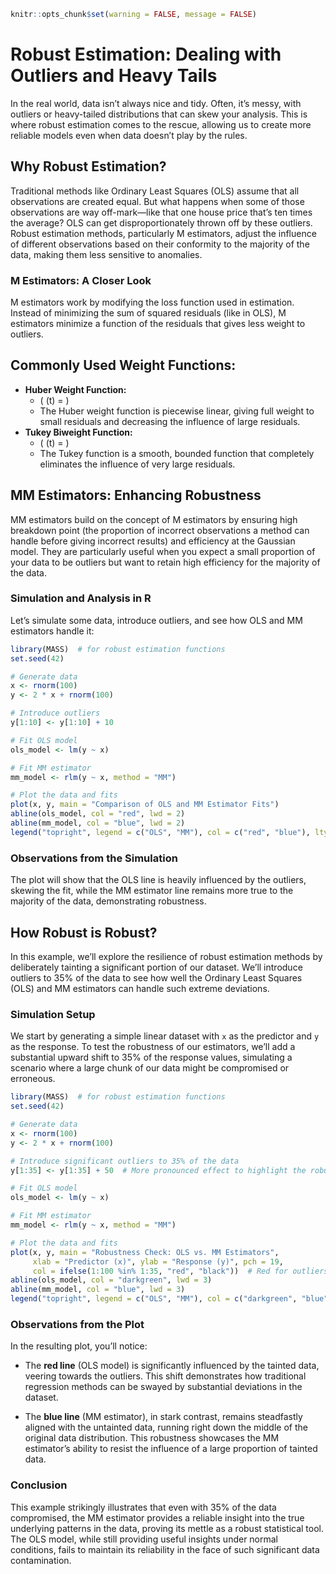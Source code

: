 ```r
knitr::opts_chunk$set(warning = FALSE, message = FALSE) 
```


# Robust Estimation: Dealing with Outliers and Heavy Tails

In the real world, data isn't always nice and tidy. Often, it's messy, with outliers or heavy-tailed distributions that can skew your analysis. This is where robust estimation comes to the rescue, allowing us to create more reliable models even when data doesn't play by the rules.

## Why Robust Estimation?

Traditional methods like Ordinary Least Squares (OLS) assume that all observations are created equal. But what happens when some of those observations are way off-mark—like that one house price that's ten times the average? OLS can get disproportionately thrown off by these outliers. Robust estimation methods, particularly M estimators, adjust the influence of different observations based on their conformity to the majority of the data, making them less sensitive to anomalies.

### M Estimators: A Closer Look

M estimators work by modifying the loss function used in estimation. Instead of minimizing the sum of squared residuals (like in OLS), M estimators minimize a function of the residuals that gives less weight to outliers.

## Commonly Used Weight Functions:

- **Huber Weight Function:**
  - \( \psi(t) = 
    \begin{cases} 
    1 & \text{if } |t| \leq k \\
    k / \lvert t\rvert & \text{otherwise}
    \end{cases} \)
  - The Huber weight function is piecewise linear, giving full weight to small residuals and decreasing the influence of large residuals.

- **Tukey Biweight Function:**
  - \( \psi(t) = 
    \begin{cases} 
    \Big(1 - \left(\frac{t}{k}\right)^2 \Big)^2 & \text{if } |t| \leq k \\
    0 & \text{otherwise}
    \end{cases} \)
  - The Tukey function is a smooth, bounded function that completely eliminates the influence of very large residuals.

## MM Estimators: Enhancing Robustness

MM estimators build on the concept of M estimators by ensuring high breakdown point (the proportion of incorrect observations a method can handle before giving incorrect results) and efficiency at the Gaussian model. They are particularly useful when you expect a small proportion of your data to be outliers but want to retain high efficiency for the majority of the data.

### Simulation and Analysis in R

Let's simulate some data, introduce outliers, and see how OLS and MM estimators handle it:

```r
library(MASS)  # for robust estimation functions
set.seed(42)

# Generate data
x <- rnorm(100)
y <- 2 * x + rnorm(100)

# Introduce outliers
y[1:10] <- y[1:10] + 10

# Fit OLS model
ols_model <- lm(y ~ x)

# Fit MM estimator
mm_model <- rlm(y ~ x, method = "MM")

# Plot the data and fits
plot(x, y, main = "Comparison of OLS and MM Estimator Fits")
abline(ols_model, col = "red", lwd = 2)
abline(mm_model, col = "blue", lwd = 2)
legend("topright", legend = c("OLS", "MM"), col = c("red", "blue"), lty = 1, lwd = 2)
```

### Observations from the Simulation

The plot will show that the OLS line is heavily influenced by the outliers, skewing the fit, while the MM estimator line remains more true to the majority of the data, demonstrating robustness.


## How Robust is Robust?

In this example, we'll explore the resilience of robust estimation methods by deliberately tainting a significant portion of our dataset. We'll introduce outliers to 35% of the data to see how well the Ordinary Least Squares (OLS) and MM estimators can handle such extreme deviations.

### Simulation Setup

We start by generating a simple linear dataset with `x` as the predictor and `y` as the response. To test the robustness of our estimators, we'll add a substantial upward shift to 35% of the response values, simulating a scenario where a large chunk of our data might be compromised or erroneous.

```r
library(MASS)  # for robust estimation functions
set.seed(42)

# Generate data
x <- rnorm(100)
y <- 2 * x + rnorm(100)

# Introduce significant outliers to 35% of the data
y[1:35] <- y[1:35] + 50  # More pronounced effect to highlight the robustness

# Fit OLS model
ols_model <- lm(y ~ x)

# Fit MM estimator
mm_model <- rlm(y ~ x, method = "MM")

# Plot the data and fits
plot(x, y, main = "Robustness Check: OLS vs. MM Estimators",
     xlab = "Predictor (x)", ylab = "Response (y)", pch = 19,
     col = ifelse(1:100 %in% 1:35, "red", "black"))  # Red for outliers, black for untainted data
abline(ols_model, col = "darkgreen", lwd = 3)
abline(mm_model, col = "blue", lwd = 3)
legend("topright", legend = c("OLS", "MM"), col = c("darkgreen", "blue"), lty = 1, lwd = 3)
```

### Observations from the Plot

In the resulting plot, you'll notice:

- The **red line** (OLS model) is significantly influenced by the tainted data, veering towards the outliers. This shift demonstrates how traditional regression methods can be swayed by substantial deviations in the dataset.

- The **blue line** (MM estimator), in stark contrast, remains steadfastly aligned with the untainted data, running right down the middle of the original data distribution. This robustness showcases the MM estimator's ability to resist the influence of a large proportion of tainted data.

### Conclusion

This example strikingly illustrates that even with 35% of the data compromised, the MM estimator provides a reliable insight into the true underlying patterns in the data, proving its mettle as a robust statistical tool. The OLS model, while still providing useful insights under normal conditions, fails to maintain its reliability in the face of such significant data contamination.